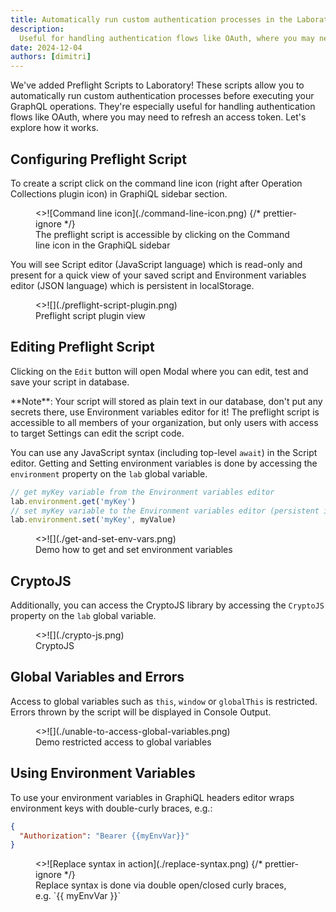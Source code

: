 ```yaml
---
title: Automatically run custom authentication processes in the Laboratory
description:
  Useful for handling authentication flows like OAuth, where you may need to refresh an access token
date: 2024-12-04
authors: [dimitri]
---
```




We've added Preflight Scripts to Laboratory! These scripts allow you to automatically run custom
authentication processes before executing your GraphQL operations. They're especially useful for
handling authentication flows like OAuth, where you may need to refresh an access token. Let's
explore how it works.

## Configuring Preflight Script

To create a script click on the command line icon (right after Operation Collections plugin icon) in
GraphiQL sidebar section.

<figure className="mt-6">
  <>![Command line icon](./command-line-icon.png)</>
  {/* prettier-ignore */}
  <figcaption className={figcaptionClass}>The preflight script is accessible by clicking on the Command line icon in the GraphiQL sidebar</figcaption>
</figure>

You will see Script editor (JavaScript language) which is read-only and present for a quick view of
your saved script and Environment variables editor (JSON language) which is persistent in
localStorage.

<figure className="mt-6">
  <>![](./preflight-script-plugin.png)</>
  <figcaption className={figcaptionClass}>Preflight script plugin view</figcaption>
</figure>

## Editing Preflight Script

Clicking on the `Edit` button will open Modal where you can edit, test and save your script in
database.

<Callout type="warning">
  **Note**: Your script will stored as plain text in our database, don't put any secrets there, use
  Environment variables editor for it! The preflight script is accessible to all members of your
  organization, but only users with access to target Settings can edit the script code.
</Callout>

You can use any JavaScript syntax (including top-level `await`) in the Script editor. Getting and
Setting environment variables is done by accessing the `environment` property on the `lab` global
variable.

```js
// get myKey variable from the Environment variables editor
lab.environment.get('myKey')
// set myKey variable to the Environment variables editor (persistent in localStorage)
lab.environment.set('myKey', myValue)
```

<figure className="mt-6">
  <>![](./get-and-set-env-vars.png)</>
  <figcaption className={figcaptionClass}>Demo how to get and set environment variables</figcaption>
</figure>

## CryptoJS

Additionally, you can access the CryptoJS library by accessing the `CryptoJS` property on the `lab`
global variable.

<figure className="mt-6">
  <>![](./crypto-js.png)</>
  <figcaption className={figcaptionClass}>CryptoJS</figcaption>
</figure>

## Global Variables and Errors

Access to global variables such as `this`, `window` or `globalThis` is restricted. Errors thrown by
the script will be displayed in Console Output.

<figure className="mt-6">
  <>![](./unable-to-access-global-variables.png)</>
  <figcaption className={figcaptionClass}>Demo restricted access to global variables</figcaption>
</figure>

## Using Environment Variables

To use your environment variables in GraphiQL headers editor wraps environment keys with
double-curly braces, e.g.:

```json filename="Headers" /{{myEnvVar}}/
{
  "Authorization": "Bearer {{myEnvVar}}"
}
```

<figure className="mt-6">
  <>![Replace syntax in action](./replace-syntax.png)</>
  {/* prettier-ignore */}
  <figcaption className={figcaptionClass}>Replace syntax is done via double open/closed curly braces, e.g. `{{ myEnvVar }}`</figcaption>
</figure>
